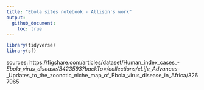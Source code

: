 ```yaml
---
title: "Ebola sites notebook - Allison's work"
output:
  github_document:
    toc: true
---
```


```r
library(tidyverse)
library(sf)
```

sources: https://figshare.com/articles/dataset/Human_index_cases_-_Ebola_virus_disease/3423593?backTo=/collections/eLife_Advances_-_Updates_to_the_zoonotic_niche_map_of_Ebola_virus_disease_in_Africa/3267965

